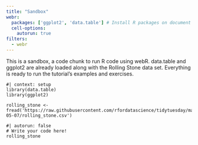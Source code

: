 ```yaml
---
title: "Sandbox"
webr: 
  packages: ['ggplot2', 'data.table'] # Install R packages on document open
  cell-options:
    autorun: true
filters:
  - webr  
---
```


This is a sandbox, a code chunk to run R code using webR. data.table and ggplot2 are already loaded along with the Rolling Stone data set. Everything is ready to run the tutorial's examples and exercises. 


```webr-r
#| context: setup
library(data.table)
library(ggplot2)

rolling_stone <- fread('https://raw.githubusercontent.com/rfordatascience/tidytuesday/master/data/2024/2024-05-07/rolling_stone.csv')
```

```webr-r
#| autorun: false
# Write your code here!
rolling_stone
```


